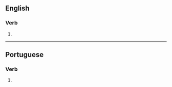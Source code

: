 ==English==

===Verb===
{{head|en|verb form}}

# {{en-third-person singular of|fraternize}}

----

==Portuguese==

===Verb===
{{head|pt|verb form}}

# {{pt-verb form of|fraternizar}}